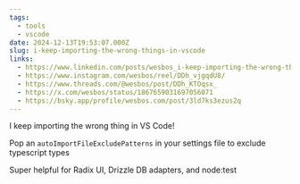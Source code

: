 ```yaml
---
tags:
  - tools
  - vscode
date: 2024-12-13T19:53:07.000Z
slug: i-keep-importing-the-wrong-things-in-vscode
links:
  - https://www.linkedin.com/posts/wesbos_i-keep-importing-the-wrong-thing-in-vs-code-activity-7273424889603076097-8CJw/
  - https://www.instagram.com/wesbos/reel/DDh_vjgqdU8/
  - https://www.threads.com/@wesbos/post/DDh_KTOqsx_
  - https://x.com/wesbos/status/1867659031697056071
  - https://bsky.app/profile/wesbos.com/post/3ld7ks3ezus2q
---
```


I keep importing the wrong thing in VS Code!
 
Pop an `autoImportFileExcludePatterns` in your settings file to exclude typescript types
 
Super helpful for Radix UI, Drizzle DB adapters, and node:test
